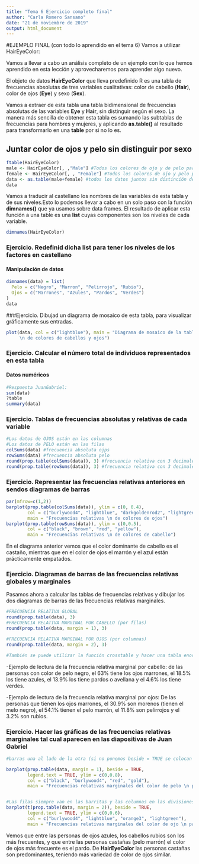 ```yaml
---
title: "Tema 6 Ejercicio completo final"
author: "Carla Romero Sansano"
date: "21 de noviembre de 2019"
output: html_document
---
```

#EJEMPLO FINAL (con todo lo aprendido en el tema 6)
Vamos a utilizar HairEyeColor:

Vamos a llevar a cabo un análisis completo de un ejemplo con lo que hemos aprendido en esta lección y aprovecharemos para aprender algo nuevo.

El objeto de datos **HairEyeColor** que lleva predefinido R es una tabla de frecuencias absolutas de tres variables cualitativas: color de cabello (**Hair**), color de ojos (**Eye**) y sexo (**Sex**).

Vamos a extraer de esta tabla una tabla bidimensional de frecuencias absolutas de las variables **Eye** y **Hair**, sin distinguir según el sexo. La manera más sencilla de obtener esta tabla es sumando las subtablas de frecuencias para hombres y mujeres, y aplicando **as.table()** al resultado para transformarlo en una **table** por si no lo es. 

## Juntar color de ojos y pelo sin distinguir por sexo

```r
ftable(HairEyeColor)
male <- HairEyeColor[, ,"Male"] #Todos los colores de ojo y de pelo para hombres
female <- HairEyeColor[, , "Female"] #Todos los colores de ojo y pelo para mujeres
data <- as.table(male+female) #todos los datos juntos sin distinción de sexo
data

```

Vamos a traducir al castellano los nombres de las variables de esta tabla y de sus niveles.Esto lo podemos llevar a cabo en un solo paso con la función **dimnames()** que ya usamos sobre data frames. El resultado de aplicar esta función a una table es una **list** cuyas componentes son los niveles de cada variable. 
```r
dimnames(HairEyeColor)
```

### Ejercicio. Redefinid dicha **list** para tener los niveles de los factores en castellano

#### Manipulación de datos

```r
dimnames(data) = list(
  Pelo = c("Negro", "Marron", "Pelirrojo", "Rubio"),
  Ojos = c("Marrones", "Azules", "Pardos", "Verdes")
)
data

```


###Ejercicio. Dibujad un diagrama de mosaico de esta tabla, para visualizar gráficamente sus entradas.

```r
plot(data, col = c("lightblue"), main = "Diagrama de mosaico de la tabla bidimensional de frecuencias
     \n de colores de cabellos y ojos")
```

### Ejercicio. Calcular el número total de individuos representados en esta tabla
#### Datos numéricos

```r
#Respuesta JuanGabriel:
sum(data)
?table
summary(data)

```

### Ejercicio. Tablas de frecuencias absolutas y relativas de cada variable

```r
#Los datos de OJOS están en las columnas
#Los datos de PELO están en las filas
colSums(data) #frecuencia absoluta ojps
rowSums(data) #frecuencia absoluta pelo
round(prop.table(colSums(data)), 3) #frecuencia relativa con 3 decimales ojos
round(prop.table(rowSums(data)), 3) #frecuencia relativa con 3 decimales pelo


```

### Ejercicio. Representar las frecuencias relativas anteriores en sendos diagramas de barras

```r
par(mfrow=c(1,2))
barplot(prop.table(colSums(data)), ylim = c(0, 0.4), 
        col = c("burlywood4", "lightblue", "darkgoldenrod2", "lightgreen"), 
        main = "Frecuencias relativas \n de colores de ojos")
barplot(prop.table(rowSums(data)), ylim = c(0,0.5), 
        col = c("black", "brown", "red", "yellow"), 
        main = "Frecuencias relativas \n de colores de cabello")


```
En el diagrama anterior vemos que el color dominante de cabello es el castaño, mientras que en el color de ojos el marrón y el azul están prácticamente empatados. 

### Ejercicio. Diagramas de barras de las frecuencias relativas globales y marginales
Pasamos ahora a calcular las tablas de frecuencias relativas y dibujar los dos diagramas de barras de las frecuencias relativas marginales. 

```r
#FRECUENCIA RELATIVA GLOBAL
round(prop.table(data), 3)
#FRECUENCIA RELATIVA MARGINAL POR CABELLO (por filas)
round(prop.table(data, margin = 1), 3)

#FRECUENCIA RELATIVA MARGINAL POR OJOS (por columnas)
round(prop.table(data, margin = 2), 3)

#También se puede utilizar la función crosstable y hacer una tabla enorme con todos los datos de frecuencias relativas
```

-Ejemplo de lectura de la frecuencia relativa marginal por cabello: de las personas con color de pelo negro, el 63% tiene los ojos marrones, el 18.5% los tiene azules, el 13.9% los tiene pardos o avellana y el 4.6% los tiene verdes. 

-Ejemplo de lectura de la frecuencia relativa marginal por ojos: De las personas que tienen los ojos marrones, el 30.9% son morenos (tienen el melo negro), el 54.1% tienen el pelo marrón, el 11.8% son pelirrojos y el 3.2% son rubios.

### Ejercicio. Hacer las gráficas de las frecuencias relativas marginales tal cual aparecen en las diapositivas de Juan Gabriel
```r
#barras una al lado de la otra (si no ponemos beside = TRUE se colocan apiladas una encima de otra)

barplot(prop.table(data, margin = 1), beside = TRUE, 
        legend.text = TRUE, ylim = c(0,0.8),
        col = c("black", "burlywood4", "red", "gold"), 
        main = "Frecuencias relativas marginales del color de pelo \n para cada color de ojo") 


#Las filas siempre van en las barritas y las columnas en las divisiones gordas, por tanto, como en el segundo gráfico lo queremos al revés tenemos que representar la TRASPUESTA DE LA PROP.TABLE():
barplot(t(prop.table(data, margin = 2)), beside = TRUE, 
        legend.text = TRUE, ylim = c(0,0.6),
        col = c("burlywood4", "lightblue", "orange3", "lightgreen"), 
        main = "Frecuencias relativas marginales del color de ojo \n para cada color de pelo") 

```

Vemos que entre las personas de ojos azules, los cabellos rubios son los más frecuentes, y que entre las personas castañas (pelo marrón) el color de ojos más frecuente es el pardo. De **HairEyeColor** las personas castañas son predominantes, teniendo más variedad de color de ojos similar. 

